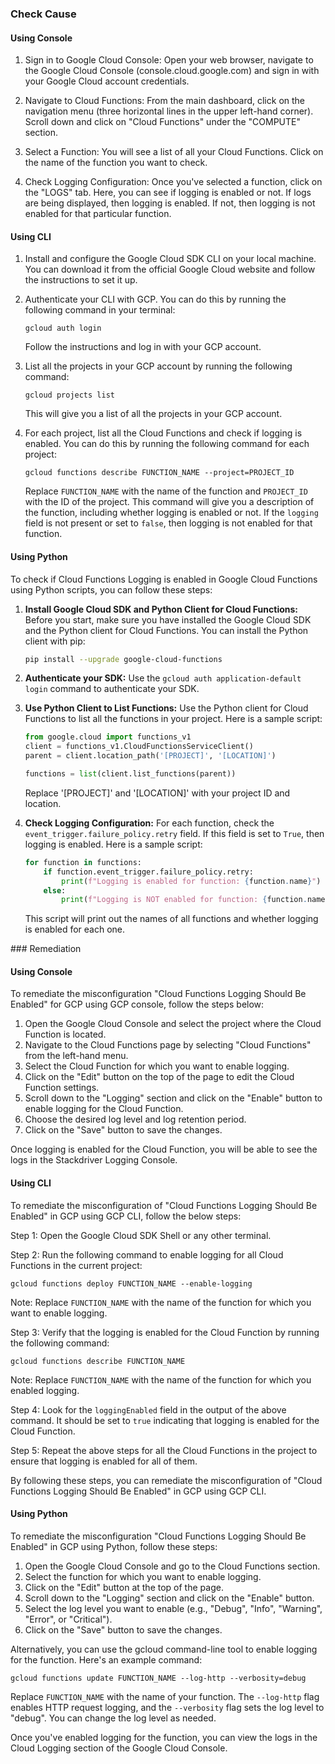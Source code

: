 

<Tabs><Tab title='Cause'>
### Check Cause

#### Using Console

1. Sign in to Google Cloud Console: Open your web browser, navigate to the Google Cloud Console (console.cloud.google.com) and sign in with your Google Cloud account credentials.

2. Navigate to Cloud Functions: From the main dashboard, click on the navigation menu (three horizontal lines in the upper left-hand corner). Scroll down and click on "Cloud Functions" under the "COMPUTE" section.

3. Select a Function: You will see a list of all your Cloud Functions. Click on the name of the function you want to check.

4. Check Logging Configuration: Once you've selected a function, click on the "LOGS" tab. Here, you can see if logging is enabled or not. If logs are being displayed, then logging is enabled. If not, then logging is not enabled for that particular function.

#### Using CLI

1. Install and configure the Google Cloud SDK CLI on your local machine. You can download it from the official Google Cloud website and follow the instructions to set it up.

2. Authenticate your CLI with GCP. You can do this by running the following command in your terminal:
   ```
   gcloud auth login
   ```
   Follow the instructions and log in with your GCP account.

3. List all the projects in your GCP account by running the following command:
   ```
   gcloud projects list
   ```
   This will give you a list of all the projects in your GCP account.

4. For each project, list all the Cloud Functions and check if logging is enabled. You can do this by running the following command for each project:
   ```
   gcloud functions describe FUNCTION_NAME --project=PROJECT_ID
   ```
   Replace `FUNCTION_NAME` with the name of the function and `PROJECT_ID` with the ID of the project. This command will give you a description of the function, including whether logging is enabled or not. If the `logging` field is not present or set to `false`, then logging is not enabled for that function.

#### Using Python

To check if Cloud Functions Logging is enabled in Google Cloud Functions using Python scripts, you can follow these steps:

1. **Install Google Cloud SDK and Python Client for Cloud Functions:**
   Before you start, make sure you have installed the Google Cloud SDK and the Python client for Cloud Functions. You can install the Python client with pip:

   ```bash
   pip install --upgrade google-cloud-functions
   ```

2. **Authenticate your SDK:**
   Use the `gcloud auth application-default login` command to authenticate your SDK.

3. **Use Python Client to List Functions:**
   Use the Python client for Cloud Functions to list all the functions in your project. Here is a sample script:

   ```python
   from google.cloud import functions_v1
   client = functions_v1.CloudFunctionsServiceClient()
   parent = client.location_path('[PROJECT]', '[LOCATION]')

   functions = list(client.list_functions(parent))
   ```

   Replace '[PROJECT]' and '[LOCATION]' with your project ID and location.

4. **Check Logging Configuration:**
   For each function, check the `event_trigger.failure_policy.retry` field. If this field is set to `True`, then logging is enabled. Here is a sample script:

   ```python
   for function in functions:
       if function.event_trigger.failure_policy.retry:
           print(f"Logging is enabled for function: {function.name}")
       else:
           print(f"Logging is NOT enabled for function: {function.name}")
   ```

   This script will print out the names of all functions and whether logging is enabled for each one.

</Tab>

<Tab title='Remediation'>
### Remediation

#### Using Console

To remediate the misconfiguration "Cloud Functions Logging Should Be Enabled" for GCP using GCP console, follow the steps below:

1. Open the Google Cloud Console and select the project where the Cloud Function is located.
2. Navigate to the Cloud Functions page by selecting "Cloud Functions" from the left-hand menu.
3. Select the Cloud Function for which you want to enable logging.
4. Click on the "Edit" button on the top of the page to edit the Cloud Function settings.
5. Scroll down to the "Logging" section and click on the "Enable" button to enable logging for the Cloud Function.
6. Choose the desired log level and log retention period.
7. Click on the "Save" button to save the changes.

Once logging is enabled for the Cloud Function, you will be able to see the logs in the Stackdriver Logging Console.

#### Using CLI

To remediate the misconfiguration of "Cloud Functions Logging Should Be Enabled" in GCP using GCP CLI, follow the below steps:

Step 1: Open the Google Cloud SDK Shell or any other terminal.

Step 2: Run the following command to enable logging for all Cloud Functions in the current project:

```
gcloud functions deploy FUNCTION_NAME --enable-logging
```

Note: Replace `FUNCTION_NAME` with the name of the function for which you want to enable logging.

Step 3: Verify that the logging is enabled for the Cloud Function by running the following command:

```
gcloud functions describe FUNCTION_NAME
```

Note: Replace `FUNCTION_NAME` with the name of the function for which you enabled logging.

Step 4: Look for the `loggingEnabled` field in the output of the above command. It should be set to `true` indicating that logging is enabled for the Cloud Function.

Step 5: Repeat the above steps for all the Cloud Functions in the project to ensure that logging is enabled for all of them.

By following these steps, you can remediate the misconfiguration of "Cloud Functions Logging Should Be Enabled" in GCP using GCP CLI.

#### Using Python

To remediate the misconfiguration "Cloud Functions Logging Should Be Enabled" in GCP using Python, follow these steps:

1. Open the Google Cloud Console and go to the Cloud Functions section.
2. Select the function for which you want to enable logging.
3. Click on the "Edit" button at the top of the page.
4. Scroll down to the "Logging" section and click on the "Enable" button.
5. Select the log level you want to enable (e.g., "Debug", "Info", "Warning", "Error", or "Critical").
6. Click on the "Save" button to save the changes.

Alternatively, you can use the gcloud command-line tool to enable logging for the function. Here's an example command:

```
gcloud functions update FUNCTION_NAME --log-http --verbosity=debug
```

Replace `FUNCTION_NAME` with the name of your function. The `--log-http` flag enables HTTP request logging, and the `--verbosity` flag sets the log level to "debug". You can change the log level as needed.

Once you've enabled logging for the function, you can view the logs in the Cloud Logging section of the Google Cloud Console.


</Tab>
</Tabs>